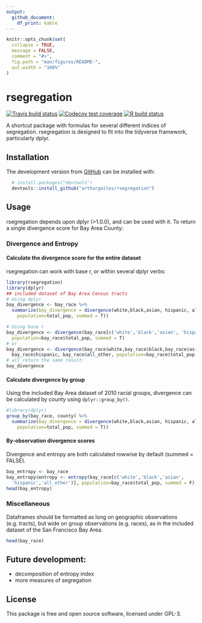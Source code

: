 ```yaml
---
output: 
  github_document:
    df_print: kable
---
```


<!-- README.md is generated from README.Rmd. Please edit that file -->

```r
knitr::opts_chunk$set(
  collapse = TRUE,
  message = FALSE,
  comment = "#>",
  fig.path = "man/figures/README-",
  out.width = "100%"
)
```

# rsegregation

<!-- badges: start -->
[![Travis build status](https://travis-ci.org/arthurgailes/rsegregation.svg?branch=master)](https://travis-ci.org/arthurgailes/rsegregation)
[![Codecov test coverage](https://codecov.io/gh/arthurgailes/rsegregation/branch/master/graph/badge.svg)](https://codecov.io/gh/arthurgailes/rsegregation?branch=master)
[![R build status](https://github.com/arthurgailes/rsegregation/workflows/R-CMD-check/badge.svg)](https://github.com/arthurgailes/rsegregation/actions)
<!-- badges: end -->

A shortcut package with formulas for several different indices of segregation. rsegregation is designed to fit into the tidyverse framework, particularly dplyr.

## Installation
<!--
You can install the released version of rsegregation from [CRAN](https://CRAN.R-project.org) with:

``` r
install.packages("rsegregation")
```
-->
The development version from [GitHub](https://github.com/) can be installed with:

``` r
  # install.packages("devtools")
  devtools::install_github("arthurgailes/rsegregation")
```

## Usage

rsegregation depends upon dplyr (>1.0.0), and can be used with it. To return a single divergence score for Bay Area County:

### Divergence and Entropy

#### Calculate the divergence score for the entire dataset

rsegregation can work with base r, or within several dplyr verbs:
```r
library(rsegregation)
library(dplyr)
## included dataset of Bay Area Census tracts
# Using dplyr
bay_divergence <- bay_race %>% 
  summarize(bay_divergence = divergence(white,black,asian, hispanic, all_other,
    population=total_pop, summed = T))

# Using base r
bay_divergence <- divergence(bay_race[c('white','black','asian', 'hispanic', 'all_other')], 
  population=bay_race$total_pop, summed = T)
# or
bay_divergence <- divergence(bay_race$white,bay_race$black,bay_race$asian, 
  bay_race$hispanic, bay_race$all_other, population=bay_race$total_pop, summed = T)
# all return the same result:
bay_divergence
```

#### Calculate divergence by group

Using the included Bay Area dataset of 2010 racial groups, divergence can be calculated by county using `dplyr::group_by()`.
```r
#library(dplyr)
group_by(bay_race, county) %>% 
  summarize(bay_divergence = divergence(white,black,asian, hispanic, all_other, 
    population=total_pop, summed = T))
```

#### By-observation divergence scores
Divergence and entropy are both calculated rowwise by default (summed = FALSE).
```r
bay_entropy <- bay_race
bay_entropy$entropy <- entropy(bay_race[c('white','black','asian',
  'hispanic','all_other')], population=bay_race$total_pop, summed = F)
head(bay_entropy)
```

### Miscellaneous

Dataframes should be formatted as long on geographic observations (e.g. tracts), but wide on group observations (e.g. races), as in the included dataset of the San Francisco Bay Area.

```r
head(bay_race)
```


## Future development:
 
* decomposition of entropy index
* more measures of segregation

## License
This package is free and open source software, licensed under GPL-3. 
